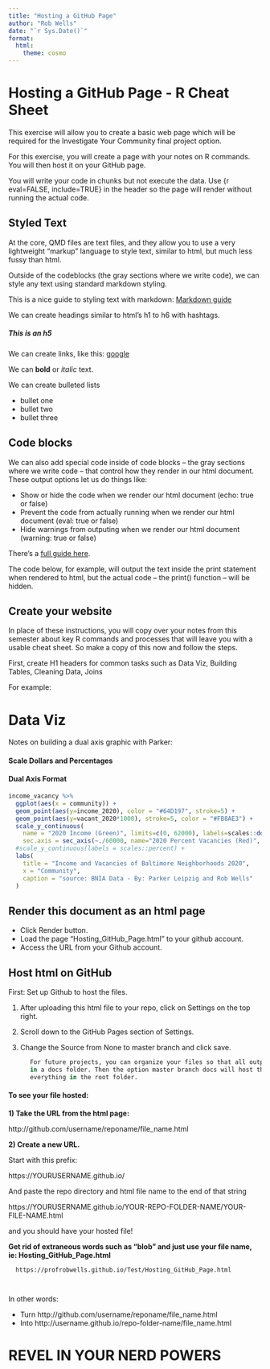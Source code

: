 ```yaml
---
title: "Hosting a GitHub Page"
author: "Rob Wells"
date: "`r Sys.Date()`"
format:
  html:
    theme: cosmo
---
```


# Hosting a GitHub Page - R Cheat Sheet

This exercise will allow you to create a basic web page which will be required for the Investigate Your Community final project option.

For this exercise, you will create a page with your notes on R commands. You will then host it on your GitHub page.

You will write your code in chunks but not execute the data. Use {r eval=FALSE, include=TRUE} in the header so the page will render without running the actual code.

## Styled Text

At the core, QMD files are text files, and they allow you to use a very lightweight "markup" language to style text, similar to html, but much less fussy than html. 

Outside of the codeblocks (the gray sections where we write code), we can style any text using standard markdown styling. 

This is a nice guide to styling text with markdown: [Markdown guide ](https://quarto.org/docs/authoring/markdown-basics.html)

We can create headings similar to html's h1 to h6 with hashtags.  

##### This is an h5

We can create links, like this: [google](https://google.com)

We can **bold** or *italic* text. 

We can create bulleted lists

* bullet one
* bullet two
* bullet three

## Code blocks

We can also add special code inside of code blocks -- the gray sections where we write code -- that control how they render in our html document.  These output options let us do things like:

* Show or hide the code when we render our html document  (echo: true or false)
* Prevent the code from actually running when we render our html document (eval: true or false)
* Hide warnings from outputing when we render our html document (warning: true or false)

There's a [full guide here](https://quarto.org/docs/computations/execution-options.html#output-options).

The code below, for example, will output the text inside the print statement when rendered to html, but the actual code -- the print() function -- will be hidden.

## Create your website

In place of these instructions, you will copy over your notes from this semester about key R commands and processes that will leave you with a usable cheat sheet. So make a copy of this now and follow the steps.

First, create H1 headers for common tasks such as Data Viz, Building Tables, Cleaning Data, Joins

For example: 

# Data Viz

Notes on building a dual axis graphic with Parker:

#### Scale Dollars and Percentages
#### Dual Axis Format

```r
income_vacancy %>% 
  ggplot(aes(x = community)) +
  geom_point(aes(y=income_2020), color = "#64D197", stroke=5) +
  geom_point(aes(y=vacant_2020*1000), stroke=5, color = "#FB8AE3") +
  scale_y_continuous(
    name = "2020 Income (Green)", limits=c(0, 62000), labels=scales::dollar_format(),
    sec.axis = sec_axis(~./60000, name="2020 Percent Vacancies (Red)", labels = scales::percent))+
  #scale_y_continuous(labels = scales::percent) +
  labs(
    title = "Income and Vacancies of Baltimore Neighborhoods 2020",
    x = "Community",
    caption = "source: BNIA Data - By: Parker Leipzig and Rob Wells"
  )
```


## Render this document as an html page       
 
 * Click Render button. 
 * Load the page "Hosting_GitHub_Page.html" to your github account. 
 * Access the URL from your Github account. 
      
## Host html on GitHub    

First: Set up Github to host the files.

  1) After uploading this html file to your repo, click on Settings on the top right.

  2) Scroll down to the GitHub Pages section of Settings.

  3) Change the Source from None to master branch and click save.

```r
      For future projects, you can organize your files so that all output HTML are stored 
      in a docs folder. Then the option master branch docs will host those files and ignore 
      everything in the root folder.
```


#### To see your file hosted:  


**1) Take the URL from the html page:**

http://github.com/username/reponame/file_name.html  

**2) Create a new URL.**

Start with this prefix:

https://YOURUSERNAME.github.io/

And paste the repo directory and html file name to the end of that string

https://YOURUSERNAME.github.io/YOUR-REPO-FOLDER-NAME/YOUR-FILE-NAME.html 

and you should have your hosted file!

**Get rid of extraneous words such as "blob" and just use your file name, ie: Hosting_GitHub_Page.html **
      
      https://profrobwells.github.io/Test/Hosting_GitHub_Page.html
      
      
In other words:  

*  Turn http://github.com/username/reponame/file_name.html  
*  Into http://username.github.io/repo-folder-name/file_name.html

    

# REVEL IN YOUR NERD POWERS  


